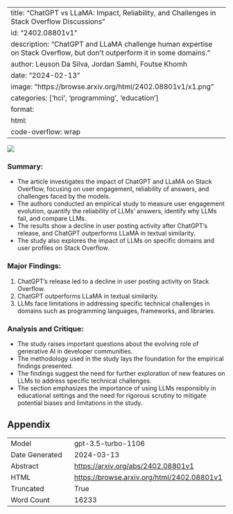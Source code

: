 
---
title: "ChatGPT vs LLaMA: Impact, Reliability, and Challenges in Stack Overflow Discussions"
id: "2402.08801v1"
description: "ChatGPT and LLaMA challenge human expertise on Stack Overflow, but don't outperform it in some domains."
author: Leuson Da Silva, Jordan Samhi, Foutse Khomh
date: "2024-02-13"
image: "https://browse.arxiv.org/html/2402.08801v1/x1.png"
categories: ['hci', 'programming', 'education']
format:
  html:
    code-overflow: wrap
---

![](https://browse.arxiv.org/html/2402.08801v1/x1.png)

### Summary:
- The article investigates the impact of ChatGPT and LLaMA on Stack Overflow, focusing on user engagement, reliability of answers, and challenges faced by the models. 
- The authors conducted an empirical study to measure user engagement evolution, quantify the reliability of LLMs' answers, identify why LLMs fail, and compare LLMs. 
- The results show a decline in user posting activity after ChatGPT's release, and ChatGPT outperforms LLaMA in textual similarity. 
- The study also explores the impact of LLMs on specific domains and user profiles on Stack Overflow.

### Major Findings:
1. ChatGPT's release led to a decline in user posting activity on Stack Overflow.
2. ChatGPT outperforms LLaMA in textual similarity.
3. LLMs face limitations in addressing specific technical challenges in domains such as programming languages, frameworks, and libraries.

### Analysis and Critique:
- The study raises important questions about the evolving role of generative AI in developer communities.
- The methodology used in the study lays the foundation for the empirical findings presented.
- The findings suggest the need for further exploration of new features on LLMs to address specific technical challenges.
- The section emphasizes the importance of using LLMs responsibly in educational settings and the need for rigorous scrutiny to mitigate potential biases and limitations in the study.

## Appendix

|          |          |
|----------|----------|
| Model     | gpt-3.5-turbo-1106       |
| Date Generated     | 2024-03-13       |
| Abstract | [https://arxiv.org/abs/2402.08801v1](https://arxiv.org/abs/2402.08801v1)        |
| HTML     | [https://browse.arxiv.org/html/2402.08801v1](https://browse.arxiv.org/html/2402.08801v1)       |
| Truncated       | True       |
| Word Count       | 16233       |
